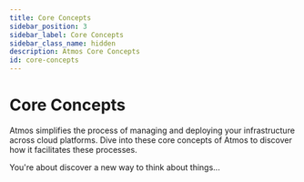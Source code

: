 ```yaml
---
title: Core Concepts
sidebar_position: 3
sidebar_label: Core Concepts
sidebar_class_name: hidden
description: Atmos Core Concepts
id: core-concepts
---
```


# Core Concepts

Atmos simplifies the process of managing and deploying your infrastructure across cloud platforms.
Dive into these core concepts of Atmos to discover how it facilitates these processes.

You're about discover a new way to think about things... 

<DocCardList/>
